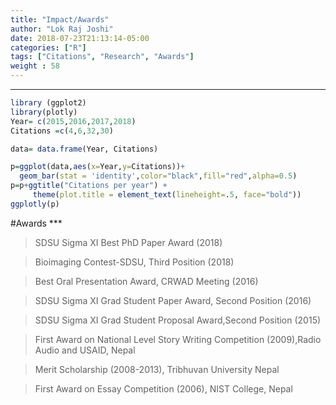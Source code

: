 ```yaml
---
title: "Impact/Awards"
author: "Lok Raj Joshi"
date: 2018-07-23T21:13:14-05:00
categories: ["R"]
tags: ["Citations", "Research", "Awards"]
weight : 58
---
```


***
```r

library (ggplot2)
library(plotly)
Year= c(2015,2016,2017,2018)
Citations =c(4,6,32,30)

data= data.frame(Year, Citations)

p=ggplot(data,aes(x=Year,y=Citations))+
  geom_bar(stat = 'identity',color="black",fill="red",alpha=0.5)
p=p+ggtitle("Citations per year") + 
     theme(plot.title = element_text(lineheight=.5, face="bold"))          
ggplotly(p)
```


#Awards
***

>SDSU Sigma XI Best PhD Paper Award (2018)

>Bioimaging Contest-SDSU, Third Position (2018)

>Best Oral Presentation Award, CRWAD Meeting (2016)

>SDSU Sigma XI Grad Student Paper Award, Second Position (2016)

>SDSU Sigma XI Grad Student Proposal Award,Second Position (2015)

>First Award on National Level Story Writing Competition (2009),Radio Audio and USAID, Nepal

>Merit Scholarship (2008-2013), Tribhuvan University Nepal

>First Award on Essay Competition (2006), NIST College, Nepal
